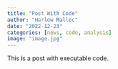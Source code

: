 ```yaml
---
title: "Post With Code"
author: "Harlow Malloc"
date: "2022-12-23"
categories: [news, code, analysis]
image: "image.jpg"
---
```


This is a post with executable code.
